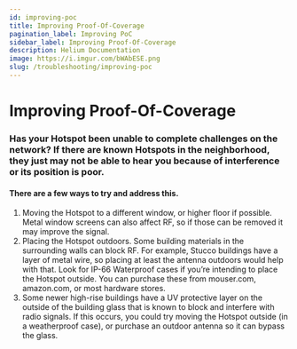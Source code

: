 ```yaml
---
id: improving-poc
title: Improving Proof-Of-Coverage
pagination_label: Improving PoC
sidebar_label: Improving Proof-Of-Coverage
description: Helium Documentation
image: https://i.imgur.com/bWAbESE.png
slug: /troubleshooting/improving-poc
---
```


# Improving Proof-Of-Coverage

### Has your Hotspot been unable to complete challenges on the network? If there are known Hotspots in the neighborhood, they just may not be able to hear you because of interference or its position is poor.

#### There are a few ways to try and address this.

1. Moving the Hotspot to a different window, or higher floor if possible. Metal window screens can
   also affect RF, so if those can be removed it may improve the signal.
2. Placing the Hotspot outdoors. Some building materials in the surrounding walls can block RF. For
   example, Stucco buildings have a layer of metal wire, so placing at least the antenna outdoors
   would help with that. Look for IP-66 Waterproof cases if you’re intending to place the Hotspot
   outside. You can purchase these from mouser.com, amazon.com, or most hardware stores.
3. Some newer high-rise buildings have a UV protective layer on the outside of the building glass
   that is known to block and interfere with radio signals. If this occurs, you could try moving the
   Hotspot outside (in a weatherproof case), or purchase an outdoor antenna so it can bypass the
   glass.

